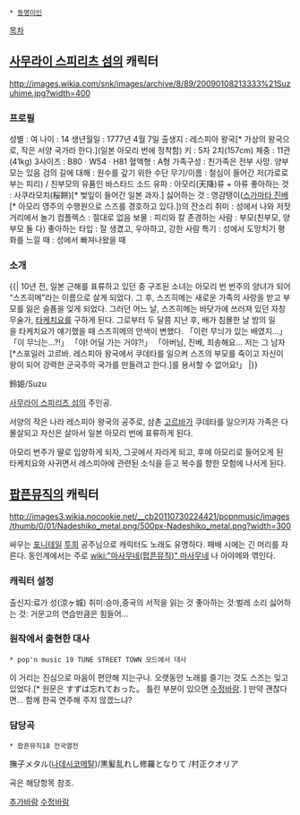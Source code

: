  * [[동명이인]]

[[목차]]

== [[사무라이 스피리츠 섬]]의 캐릭터 ==
http://images.wikia.com/snk/images/archive/8/89/20090108213333%21Suzuhime.jpg?width=400

=== 프로필 ===
성별 : 여
나이 : 14
생년월일 : 1777년 4월 7일
출생지 : 레스피아 왕국[* 가상의 왕국으로, 작은 서양 국가라 한다.](일본 아모리 번에 정착함)
키 : 5자 2치(157cm)
체중 : 11관(41kg)
3사이즈 : B80 · W54 · H81
혈액형 : A형
가족구성 : 친가족은 전부 사망. 양부모는 있음
검의 길에 대해 : 원수를 갚기 위한 수단
무기/이름 : 철심이 들어간 저(가로로 부는 피리) / 친부모의 유품인 바스타드 소드
유파 : 아모리(天降)류 + 아류
좋아하는 것 : 사쿠라모치(桜餅)[* 벚잎이 들어간 일본 과자.]
싫어하는 것 : 영감탱이([[스가마타 진베]][* 아모리 영주의 수행원으로 스즈를 경호하고 있다.])의 잔소리
취미 : 성에서 나와 저잣거리에서 놀기
컴플렉스 : 절대로 없음
보물 : 피리와 칼
존경하는 사람 : 부모(친부모, 양부모 둘 다)
좋아하는 타입 : 잘 생겼고, 우아하고, 강한 사람
특기 : 성에서 도망치기
평화를 느낄 때 : 성에서 빠져나왔을 때

=== 소개 ===
{{|
10년 전, 일본 근해를 표류하고 있던 중 구조된 소녀는 아모리 번 번주의 양녀가 되어 “스즈히메”라는 이름으로 살게 되었다.
그 후, 스즈히메는 새로운 가족의 사랑을 받고 부모를 잃은 슬픔을 잊게 되었다. 
그러던 어느 날, 스즈히메는 바닷가에 쓰러져 있던 자칭 무술가, [[타케치요]]를 구하게 된다. 
그로부터 두 달쯤 지난 후, 배가 침몰한 날 밤의 일을 타케치요가 얘기했을 때 스즈히메의 안색이 변했다.
「이런 무늬가 있는 배였지…」
「이 무늬는…?!」
「야! 어딜 가는 거야?!」
「아버님, 진베, 죄송해요… 저는 그 남자[*스포일러 고르바. 레스피아 왕국에서 쿠데타를 일으켜 스즈의 부모를 죽이고 자신이 왕이 되어 강력한 군국주의 국가를 만들려고 한다.]를 용서할 수 없어요!」
|}}

鈴姫/Suzu

[[사무라이 스피리츠 섬]]의 주인공.

서양의 작은 나라 레스피아 왕국의 공주로, 삼촌 [[고르바]]가 쿠데타를 일으키자 가족은 다 몰살되고 자신은 살아서 일본 아모리 번에 표류하게 된다.

아모리 번주가 딸로 입양하게 되자, 그곳에서 자라게 되고, 후에 아모리로 들어오게 된 타케치요와 사귀면서 레스피아에 관련된 소식을 듣고 복수를 향한 모험에 나서게 된다.

== [[팝픈뮤직]]의 캐릭터 ==

http://images3.wikia.nocookie.net/__cb20110730224421/popnmusic/images/thumb/0/01/Nadeshiko_metal.png/500px-Nadeshiko_metal.png?width=300


싸우는 [[포니테일]] [[투희]] 공주님으로 캐릭터도 노래도 유명하다.
패배 시에는 긴 머리를 자른다.
동인계에서는 주로 [[wiki:"마사무네(팝픈뮤직)" 마사무네]] 나 아야메와 엮인다. 

=== 캐릭터 설정 ===

출신지:료가 성(涼ヶ城)
취미:승마,중국의 서적을 읽는 것
좋아하는 것:벌레 소리
싫어하는 것: 거문고의 연습만큼은 힘들어...

=== 원작에서 출현한 대사 ===

 * pop'n music 19 TUNE STREET TOWN 모드에서 대사

이 거리는 진심으로 마음이 편안해 지는구나.
오랫동안 노래를 즐기는 것도
스즈는 잊고 있었다.[* 원문은 すずは忘れておった。 틀린 부분이 있으면 [[수정바람]]. ]
만약 괜찮다면...
함께 한곡 연주해 주지 않겠느냐?

=== 담당곡 ===

 * 팝픈뮤직18 전국열전
撫子メタル([[나데시코메탈]])/黒髪乱れし修羅となりて /村正クオリア

곡은 해당항목 참조.

[[추가바람]] [[수정바람]]
